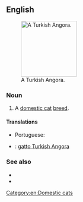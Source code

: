 ==English==
[[File:Angora.jpg|thumb|right|150px|A Turkish Angora.]]
===Noun===
{{en-noun|sg=[[Turkish]] [[angora|Angora]]}}

# A [[domestic cat]] [[breed]].

====Translations====
{{trans-top}}
* Portuguese: {{t|pt|angorá|m}}
{{trans-mid}}
{{trans-bottom}}
{{checktrans-top}}
* {{ttbc|it}}: [[gatto Turkish Angora]]

===See also===
* {{pedia|Turkish Angora}}
* {{commonslite|Category:Turkish Angora}}

[[Category:en:Domestic cats]]